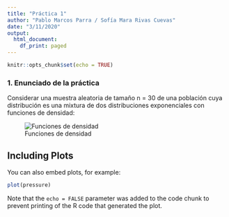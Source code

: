 ```yaml
---
title: "Práctica 1"
author: "Pablo Marcos Parra / Sofía Mara Rivas Cuevas"
date: "3/11/2020"
output:
  html_document:
    df_print: paged
---
```


```r
knitr::opts_chunk$set(echo = TRUE)
```

### 1. Enunciado de la práctica

Considerar una muestra aleatoria de tamaño n = 30 de una población cuya distribución es una mixtura
de dos distribuciones exponenciales con funciones de densidad:

![Funciones de densidad](funciones.png)

## Including Plots

You can also embed plots, for example:

```r
plot(pressure)
```

Note that the `echo = FALSE` parameter was added to the code chunk to prevent printing of the R code that generated the plot.
